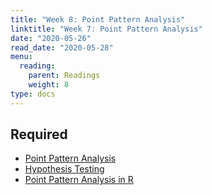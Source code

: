 ```yaml
---
title: "Week 8: Point Pattern Analysis"
linktitle: "Week 7: Point Pattern Analysis"
date: "2020-05-26"
read_date: "2020-05-28"
menu:
  reading:
    parent: Readings
    weight: 8
type: docs
---
```


## Required

- [Point Pattern Analysis](https://mgimond.github.io/Spatial/point-pattern-analysis.html)
- [Hypothesis Testing](https://mgimond.github.io/Spatial/hypothesis-testing.html)
- [Point Pattern Analysis in R](https://mgimond.github.io/Spatial/point-pattern-analysis-in-r.html)
